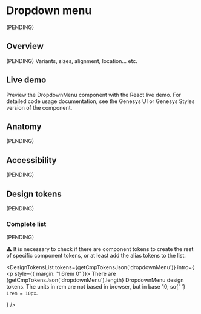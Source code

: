 


<Meta of={Stories} />

# Dropdown menu

(PENDING)

## Overview

(PENDING) Variants, sizes, alignment, location... etc.

## Live demo

Preview the DropdownMenu component with the React live demo. For detailed code usage
documentation, see the Genesys UI or Genesys Styles version of the component.

<Canvas of={Stories.Example} />
<Controls of={Stories.Example} />

<section className="mrow">
  <div className="mcol-12 mcol-sm-6">
    <CardReact url="https://devoinc.github.io/genesys-ui/?path=/docs/components-core-layout-divider--docs" />
  </div>
  <div className="mcol-12 mcol-sm-6">
    <CardHtml url="https://gitlab.devotools.com/engineering/quvis/genesys-styles" />
  </div>
</section>

## Anatomy

(PENDING)

## Accessibility

(PENDING)

## Design tokens

(PENDING)

### Complete list

(PENDING)

⚠️ It is necessary to check if there are component tokens to create the rest of specific component tokens, or at least add the alias tokens to the list.

<DesignTokensList
  tokens={getCmpTokensJson('dropdownMenu')}
  intro={
    <p style={{ margin: '1.6rem 0' }}>
      There are {getCmpTokensJson('dropdownMenu').length} DropdownMenu design
      tokens. The units in rem are not based in browser, but in base 10, so{' '}
      <code>1rem = 10px</code>.
    </p>
  }
/>

